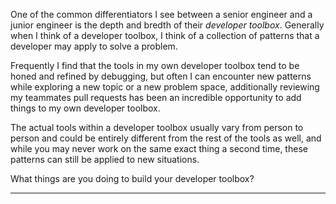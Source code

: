 
One of the common differentiators I see between a senior engineer and a junior
engineer is the depth and bredth of their _developer toolbox_. Generally when I
think of a developer toolbox, I think of a collection of patterns that a
developer may apply to solve a problem.

Frequently I find that the tools in my own developer toolbox tend to be honed
and refined by debugging, but often I can encounter new patterns while exploring
a new topic or a new problem space, additionally reviewing my teammates pull
requests has been an incredible opportunity to add things to my own developer
toolbox.

The actual tools within a developer toolbox usually vary from person to person
and could be entirely different from the rest of the tools as well, and while
you may never work on the same exact thing a second time, these patterns can
still be applied to new situations.

What things are you doing to build your developer toolbox?

<Spacer />

---

<Spacer />
